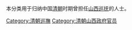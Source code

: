 本分类用于归纳中国[[清朝|清朝]]时期曾担任[[山西|山西]][[巡抚|巡抚]]的人士。

[[Category:清朝巡撫|Category:清朝巡撫]]
[[Category:清朝山西政府官员|Category:清朝山西政府官员]]